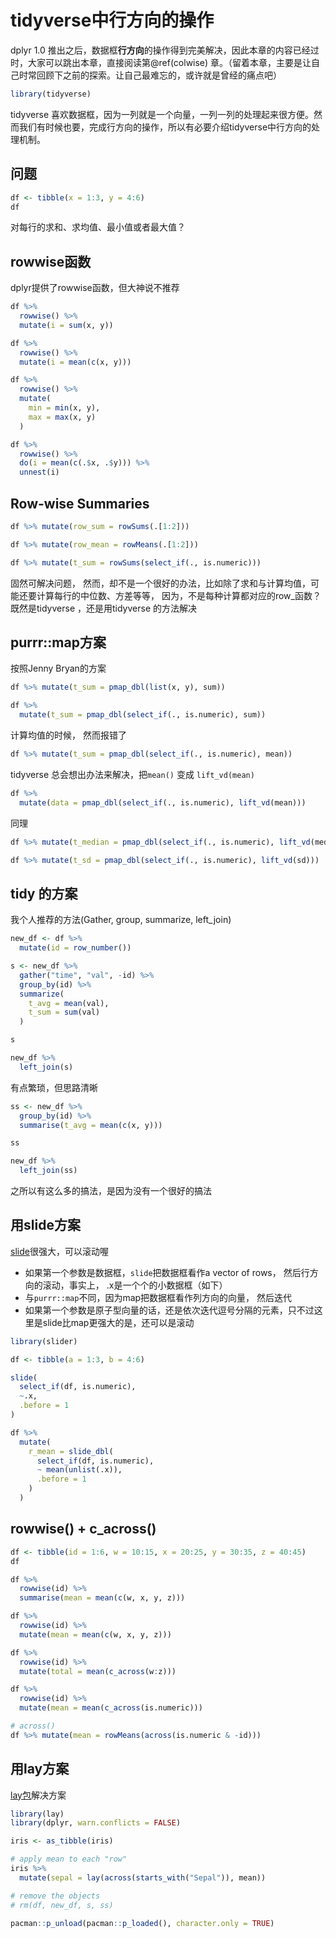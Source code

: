 # tidyverse中行方向的操作 {#eda-rowwise}

dplyr 1.0 推出之后，数据框**行方向**的操作得到完美解决，因此本章的内容已经过时，大家可以跳出本章，直接阅读第\@ref(colwise) 章。（留着本章，主要是让自己时常回顾下之前的探索。让自己最难忘的，或许就是曾经的痛点吧）


```r
library(tidyverse)
```

tidyverse 喜欢数据框，因为一列就是一个向量，一列一列的处理起来很方便。然而我们有时候也要，完成行方向的操作，所以有必要介绍tidyverse中行方向的处理机制。

## 问题

```r
df <- tibble(x = 1:3, y = 4:6)
df
```
对每行的求和、求均值、最小值或者最大值？


## rowwise函数

dplyr提供了rowwise函数，但大神说不推荐
```r
df %>%
  rowwise() %>%
  mutate(i = sum(x, y))
```


```r
df %>%
  rowwise() %>%
  mutate(i = mean(c(x, y)))
```

```r
df %>%
  rowwise() %>%
  mutate(
    min = min(x, y),
    max = max(x, y)
  )
```


```r
df %>%
  rowwise() %>%
  do(i = mean(c(.$x, .$y))) %>%
  unnest(i)
```

## Row-wise Summaries
```r
df %>% mutate(row_sum = rowSums(.[1:2]))
```


```r
df %>% mutate(row_mean = rowMeans(.[1:2]))
```

```r
df %>% mutate(t_sum = rowSums(select_if(., is.numeric)))
```

固然可解决问题， 然而，却不是一个很好的办法，比如除了求和与计算均值，可能还要计算每行的中位数、方差等等， 因为，不是每种计算都对应的row_函数？ 既然是tidyverse ，还是用tidyverse 的方法解决


## purrr::map方案

按照Jenny Bryan的方案

```r
df %>% mutate(t_sum = pmap_dbl(list(x, y), sum))
```


```r
df %>%
  mutate(t_sum = pmap_dbl(select_if(., is.numeric), sum))
```

计算均值的时候， 然而报错了
```r
df %>% mutate(t_sum = pmap_dbl(select_if(., is.numeric), mean))
```

tidyverse 总会想出办法来解决，把`mean()` 变成 `lift_vd(mean)`

```r
df %>%
  mutate(data = pmap_dbl(select_if(., is.numeric), lift_vd(mean)))
```


同理
```r
df %>% mutate(t_median = pmap_dbl(select_if(., is.numeric), lift_vd(median)))
```


```r
df %>% mutate(t_sd = pmap_dbl(select_if(., is.numeric), lift_vd(sd)))
```





## tidy 的方案

我个人推荐的方法(Gather, group, summarize, left_join)

```r
new_df <- df %>%
  mutate(id = row_number())

s <- new_df %>%
  gather("time", "val", -id) %>%
  group_by(id) %>%
  summarize(
    t_avg = mean(val),
    t_sum = sum(val)
  )

s
```

```r
new_df %>%
  left_join(s)
```

有点繁琐，但思路清晰

```r
ss <- new_df %>%
  group_by(id) %>%
  summarise(t_avg = mean(c(x, y)))

ss
```


```r
new_df %>%
  left_join(ss)
```


之所以有这么多的搞法，是因为没有一个很好的搞法




## 用slide方案

[slide](https://github.com/DavisVaughan/slide)很强大，可以滚动喔


- 如果第一个参数是数据框，`slide`把数据框看作a vector of rows， 然后行方向的滚动，事实上， .x是一个个的小数据框（如下）
- 与`purrr::map`不同，因为map把数据框看作列方向的向量， 然后迭代
- 如果第一个参数是原子型向量的话，还是依次迭代逗号分隔的元素，只不过这里是slide比map更强大的是，还可以是滚动

```r
library(slider)

df <- tibble(a = 1:3, b = 4:6)

slide(
  select_if(df, is.numeric),
  ~.x,
  .before = 1
)
```



```r
df %>%
  mutate(
    r_mean = slide_dbl(
      select_if(df, is.numeric),
      ~ mean(unlist(.x)),
      .before = 1
    )
  )
```


##  rowwise() + c_across()

```r
df <- tibble(id = 1:6, w = 10:15, x = 20:25, y = 30:35, z = 40:45)
df

df %>%
  rowwise(id) %>%
  summarise(mean = mean(c(w, x, y, z)))

df %>%
  rowwise(id) %>%
  mutate(mean = mean(c(w, x, y, z)))

df %>%
  rowwise(id) %>%
  mutate(total = mean(c_across(w:z)))

df %>%
  rowwise(id) %>%
  mutate(mean = mean(c_across(is.numeric)))

# across()
df %>% mutate(mean = rowMeans(across(is.numeric & -id)))
```


## 用lay方案
[lay包](https://github.com/romainfrancois/lay)解决方案
```r
library(lay)
library(dplyr, warn.conflicts = FALSE)

iris <- as_tibble(iris)

# apply mean to each "row"
iris %>%
  mutate(sepal = lay(across(starts_with("Sepal")), mean))
```


```r
# remove the objects
# rm(df, new_df, s, ss)
```

```r
pacman::p_unload(pacman::p_loaded(), character.only = TRUE)
```
